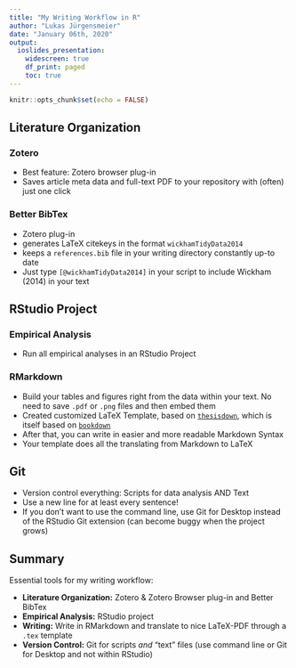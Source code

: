 ```yaml
---
title: "My Writing Workflow in R"
author: "Lukas Jürgensmeier"
date: "January 06th, 2020"
output:
  ioslides_presentation:
    widescreen: true
    df_print: paged
    toc: true
---
```


```r
knitr::opts_chunk$set(echo = FALSE)
```


## Literature Organization

### Zotero

- Best feature: Zotero browser plug-in
- Saves article meta data and full-text PDF to your repository with (often) just one click

### Better BibTex

- Zotero plug-in
- generates LaTeX citekeys in the format `wickhamTidyData2014`
- keeps a `references.bib` file in your writing directory constantly up-to date
- Just type `[@wickhamTidyData2014]` in your script to include Wickham (2014) in your text

## RStudio Project

### Empirical Analysis

- Run all empirical analyses in an RStudio Project

### RMarkdown

- Build your tables and figures right from the data within your text. No need to save `.pdf` or `.png` files and then embed them
- Created customized LaTeX Template, based on [`thesisdown`](https://github.com/ismayc/thesisdown), which is itself based on [`bookdown`](https://github.com/rstudio/bookdown)
- After that, you can write in easier and more readable Markdown Syntax
- Your template does all the translating from Markdown to LaTeX

## Git

- Version control everything: Scripts for data analysis AND Text
- Use a new line for at least every sentence!
- If you don't want to use the command line, use Git for Desktop instead of the RStudio Git extension (can become buggy when the project grows)

## Summary

Essential tools for my writing workflow:

- **Literature Organization:** Zotero & Zotero Browser plug-in and Better BibTex
- **Empirical Analysis:** RStudio project
- **Writing:** Write in RMarkdown and translate to nice LaTeX-PDF through a `.tex` template
- **Version Control:** Git for scripts *and* "text" files (use command line or Git for Desktop and not within RStudio)
